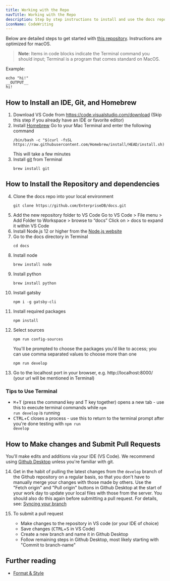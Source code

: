 ```yaml
---
title: Working with the Repo
navTitle: Working with the Repo
description: Step by step instructions to install and use the docs repo
iconName: CodeWriting
---
```


Below are detailed steps to get started with [this repository](https://github.com/EnterpriseDB/docs). Instructions are optimized for macOS.

> **Note**: Items in code blocks indicate the Terminal command you should input; Terminal is a program that comes standard on MacOS.

Example:

  ```shell
  echo "hi!"
  __OUTPUT__
  hi!
  ```

## How to Install an IDE, Git, and Homebrew
1. Download VS Code from https://code.visualstudio.com/download (Skip this step if you already have an IDE or favorite editor)
2. Install [Homebrew](https://brew.sh/)
    Go to your Mac Terminal and enter the following command
    ```shell
    /bin/bash -c "$(curl -fsSL https://raw.githubusercontent.com/Homebrew/install/HEAD/install.sh)"
    ```
    This will take a few minutes
3. Install [git](https://git-scm.com/) from Terminal
    ```shell
    brew install git
    ```

## How to Install the Repository and dependencies
4. Clone the docs repo into your local environment
    ```shell
    git clone https://github.com/EnterpriseDB/docs.git
    ```
5. Add the new repository folder to VS Code
    Go to VS Code > File menu > Add Folder to Workspace > browse to “docs”
    Click on > docs to expand it within VS Code
6. Install Node.js 12 or higher from the [Node.js website](https://nodejs.org/en/download/)
7. Go to the docs directory in Terminal
    ```shell
    cd docs
    ```
8. Install node
    ```shell
    brew install node
    ```
9. Install python
    ```shell
    brew install python
    ```
10. Install  gatsby
    ```shell
    npm i -g gatsby-cli
    ```
11. Install required packages
    ```shell
    npm install
    ```
12. Select sources
    ```shell
    npm run config-sources
    ```
    You'll be prompted to choose the packages you'd like to access; you can use comma separated values to choose more than one
    ```shell
    npm run develop
    ```
13. Go to the localhost port in your browser, e.g. http://localhost:8000/ (your url will be mentioned in Terminal)

### Tips to Use Terminal
- <kbd>⌘</kbd>+<kbd>T</kbd> (press the command key and T key together) opens a new tab - use this to execute terminal commands while <code>npm run develop</code> is running
- <kbd>CTRL</kbd>+<kbd>C</kbd> closes a process - use this to return to the terminal prompt after you're done testing with <code>npm run develop</code>

## How to Make changes and Submit Pull Requests
You'll make edits and additions via your IDE (VS Code). We recommend using [Github Desktop](https://desktop.github.com/) unless you're familiar with git.

14. Get in the habit of pulling the latest changes from the `develop` branch of the Github repository on a regular basis, so that you don't have to manually merge your changes with those made by others. Use the "Fetch origin" and "Pull origin" buttons in Github Desktop at the start of your work day to update your local files with those from the server. You should also do this again before submitting a pull request. For details, see: [Syncing your branch
](https://docs.github.com/en/desktop/contributing-and-collaborating-using-github-desktop/syncing-your-branch)

15. To submit a pull request
    - Make changes to the repository in VS code (or your IDE of choice)
    - Save changes (<kbd>CTRL</kbd>+<kbd>S</kbd> in VS Code)
    - Create a new branch and name it in Github Desktop
    - Follow remaining steps in Github Desktop, most likely starting with "Commit to branch-name"


## Further reading

- [Format & Style](/community/contribute/styleguide)
